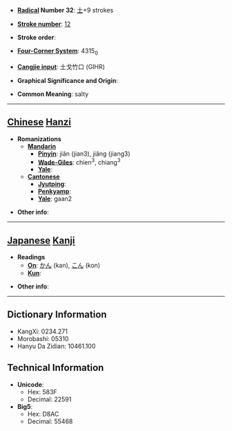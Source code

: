 * '''[[Wiktionary:Chinese radical index| Radical]] Number 32''': [[Wiktionary:Chinese radical index 土|土]]+9 strokes

* '''[[Wiktionary:Chinese total strokes index|Stroke number]]''': [[Wiktionary:Chinese total strokes index 12|12]]

* '''Stroke order''': 

* '''[[Wiktionary:Chinese four corner index|Four-Corner System]]''': 4315<sub>0</sub>

* '''[[Wiktionary:Chinese Cangjie index|Cangjie input]]''': 土戈竹口 (GIHR)

* '''Graphical Significance and Origin''': 

* '''Common Meaning''': salty

----

== [[Chinese]] [[Hanzi]] ==

* '''Romanizations'''
** '''[[Mandarin]]'''
*** '''[[Pinyin]]''': jiǎn (jian3), jiǎng (jiang3)
*** '''[[Wade-Giles]]''': chien<sup>3</sup>, chiang<sup>3</sup>
*** '''[[Yale]]''': 
** '''[[Cantonese]]'''
*** '''[[Jyutping]]''':
*** '''[[Penkyamp]]''': 
*** '''[[Yale]]''': gaan2

* '''Other info''': 

----

== [[Japanese]] [[Kanji]] ==

* '''Readings'''
** '''[[On]]''': [[かん]] (kan), [[こん]] (kon)
** '''[[Kun]]''': 

* '''Other info''':  

----

== Dictionary Information ==

* KangXi: 0234.271
* Morobashi: 05310
* Hanyu Da Zidian: 10461.100

== Technical Information ==

* '''Unicode''':
** Hex: 583F
** Decimal: 22591
* '''Big5''':
** Hex: D8AC
** Decimal: 55468